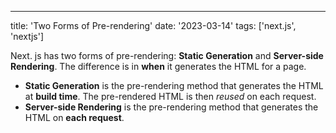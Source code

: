 ---
title: 'Two Forms of Pre-rendering'
date: '2023-03-14'
tags: ['next.js', 'nextjs']

Next. js has two forms of pre-rendering: **Static Generation** and
**Server-side Rendering**. The difference is in **when** it
generates the HTML for a page.

- **Static Generation** is the pre-rendering method that generates
the HTML at **build time**. The pre-rendered HTML is then _reused_
on each request.
- **Server-side Rendering** is the pre-rendering method that
generates the HTML on **each request**.
